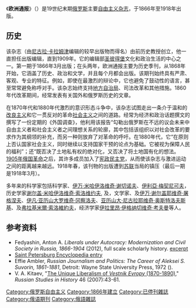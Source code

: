 {{Unreferenced|time=2020-08-21T04:48:34+00:00}}
《'''欧洲通报'''》（{{lang-ru|Вестник Европы}}）是19世纪末期[[俄罗斯|俄罗斯]]主要[[自由主义|自由主义]][[杂志|杂志]]，于1866年至1918年出版。

==历史==
该杂志（由[[尼古拉·卡拉姆津|尼古拉·卡拉姆津]]编辑的较早出版物而得名）由前历史教授{{le|米哈伊尔·马特维维奇·斯塔苏列列维奇|Mikhail Matveevich Stasyulevich}}创立，他一直担任出版编辑，直到1909年。它的编辑部[[圣彼得堡|圣彼得堡]]文化和政治生活的中心之一。第一期于1866年3月出版；在头两年，欧洲通报主要为历史季刊，从1868年开始，它涵盖了历史、政治和文学，并且每个月都会出版。该期刊始终具有严肃、客观、专业的特征。例如，即使在最激烈的辩论中，它也避免了鼓动性的语言，甚至常常避免称呼对手。该杂志始终支持[[地方自治局|地方自治局]]、司法改革和其他措施。1860年代改革期间，经常发表有关国外和俄罗斯历史的文章。

在1870年代和1880年代激烈的意识形态斗争中，该杂志试图走出一条介于温和的[[改良主义|改良主义]]和它一贯反对的革命[[社会主义|社会主义]]之间的道路。经常为经济和政治话题撰文的{{le|列昂尼德·柳德维格·斯洛宁斯基|Ludwig Slonimsky}}撰写了一份定期的《外国调查》，他利用该报告“勾勒出俄罗斯在不远的议会未来中自由主义者和社会主义者之间理想关系的轮廓，其中包括该组织以对社会改革的要求作为其纲领的补充，而另一种则放弃了对革命的呼吁。在1880年代，它“在原则上否认国家社会主义，同时继续以支持国家干预的论点为基础。它被视为保障人民的福利”；还“既否决了土地私有权的绝对化，又否决了将土地国有化的想法。[[1905年俄国革命|1905年俄国革命]]之后，其许多成员加入了[[宪政民主党|宪政民主党]]，从而使该杂志与激进运动之间的距离越来越远。1918年春，该刊物的出版遭到[[苏联|苏联]]当局的镇压（最后一期是1918年3月）。

多年来的科学家包括科学家{{tsl|en|Kliment Timiryazev|克利门特·季米里亚泽夫}}、[[伊万·米哈伊洛维奇·谢切诺夫|伊万·米哈伊洛维奇·谢切诺夫]]、[[伊利亞·梅契尼可夫|伊利亞·梅契尼可夫]]，历史学家[[谢尔盖·米哈伊洛维奇·索洛维约夫|谢尔盖·米哈伊洛维奇·索洛维约夫]], {{tsl|en|Konstantin Kavelin|康斯坦丁·卡维林}}及{{tsl|en|Tadeusz Zielinski|塔德乌什·斯特凡·泽林斯基}}，文学家{{tsl|en|Alexander Veselovsky|亚历山大·尼古拉耶维奇·维斯洛夫斯基}}、{{tsl|en|Alexander Pypin|亚历山大·尼古拉耶维奇·皮潘}}及[[伊万·谢尔盖耶维奇·屠格涅夫|伊万·谢尔盖耶维奇·屠格涅夫]]、[[伊凡·亚历山大罗维奇·冈察洛夫|伊凡·亚历山大罗维奇·冈察洛夫]]、[[亚历山大·尼古拉耶维奇·奥斯特洛夫斯基|亚历山大·尼古拉耶维奇·奥斯特洛夫斯基]]、{{tsl|en|Grigory Danilevsky|格里戈里·丹尼莱夫斯基}}及[[弗拉基米爾·索洛維約夫|弗拉基米爾·索洛維約夫]]，经济学家[[伊拉里昂·伊格纳切维奇·考夫曼|伊拉里昂·伊格纳切维奇·考夫曼]]等人。

== 参考资料 ==
{{refbegin|2}}
* Fedyashin, Anton A. ''Liberals under Autocracy: Modernization and Civil Society in Russia, 1866-1904'' (2012), full scale scholarly history. [https://www.amazon.com/Liberals-under-Autocracy-Modernization-Society-ebook/dp/B009AE3IRY/  excerpt]
* [http://www.encspb.ru/en/article.php?kod=2804027598 Saint Petersburg Encyclopedia entry]
* Effie Ambler, ''Russian Journalism and Politics: The Career of Aleksei S. Suvorin, 1861-1881'', Detroit: Wayne State University Press, 1972 ({{ISBN|0814314619}}).
* V. A. Kitaev, "[http://mesharpe.metapress.com/app/home/contribution.asp?referrer=parent&backto=issue,4,7;journal,9,23;linkingpublicationresults,1:110921,1 The Unique Liberalism of ''Vestnik Evropy'' (1870-1890)]," ''Russian Studies in History'' 46 (2007):43-61.
{{refend}}

[[Category:俄罗斯自由主义|Category:俄罗斯自由主义]]
[[Category:1866年建立|Category:1866年建立]]
[[Category:已停刊雜誌|Category:已停刊雜誌]]
[[Category:俄语期刊|Category:俄语期刊]]
[[Category:俄語雜誌|Category:俄語雜誌]]